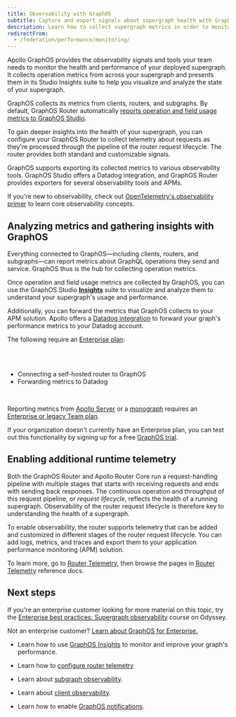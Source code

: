 ```yaml
---
title: Observability with GraphOS
subtitle: Capture and export signals about supergraph health with GraphOS and router telemetry
description: Learn how to collect supergraph metrics in order to monitor and optimize your GraphQL usage and performance. Collect raw metrics, insights, and alerts with Apollo GraphOS, GraphOS Studio, and GraphOS Router and Apollo Router Core.
redirectFrom:
  - /federation/performance/monitoring/
---
```


Apollo GraphOS provides the observability signals and tools your team needs to monitor the health and performance of your deployed supergraph. It collects operation metrics from across your supergraph and presents them in its Studio Insights suite to help you visualize and analyze the state of your supergraph. 

GraphOS collects its metrics from clients, routers, and subgraphs. By default, GraphOS Router automatically [reports operation and field usage metrics to GraphOS Studio](/graphos/platform/insights/sending-operation-metrics#from-the-apollo-router-or-apollo-server). 

To gain deeper insights into the health of your supergraph, you can configure your GraphOS Router to collect telemetry about requests as they're processed through the pipeline of the router request lifecycle. The router provides both standard and customizable signals.

GraphOS supports exporting its collected metrics to various observability tools. GraphOS Studio offers a Datadog integration, and GraphOS Router provides exporters for several observability tools and APMs.

<Tip>

If you're new to observability, check out [OpenTelemetry's observability primer](https://opentelemetry.io/docs/concepts/observability-primer/) to learn core observability concepts.

</Tip>

## Analyzing metrics and gathering insights with GraphOS

Everything connected to GraphOS—including clients, routers, and subgraphs—can report metrics about GraphQL operations they send and service. GraphOS thus is the hub for collecting operation metrics.

Once operation and field usage metrics are collected by GraphOS, you can use the GraphOS Studio [**Insights**](/graphos/platform/insights) suite to visualize and analyze them to understand your supergraph's usage and performance.

Additionally, you can forward the metrics that GraphOS collects to your APM solution. Apollo offers a [Datadog integration](/graphos/platform/insights/datadog-forwarding) to forward your graph's performance metrics to your Datadog account.

<EnterpriseFeature>

The following require an [Enterprise plan](https://www.apollographql.com/pricing/):

<br />
<br />

- Connecting a self-hosted router to GraphOS
- Forwarding metrics to Datadog

<br />

Reporting metrics from [Apollo Server](/apollo-server) or a [monograph](/graphos/get-started/concepts/graphs/#monographs) requires an [Enterprise or legacy Team plan](https://www.apollographql.com/pricing).

If your organization doesn't currently have an Enterprise plan, you can test out this functionality by signing up for a free [GraphOS trial](https://studio.apollographql.com/signup?referrer=docs-content).

</EnterpriseFeature>

## Enabling additional runtime telemetry

Both the GraphOS Router and Apollo Router Core run a request-handling pipeline with multiple stages that starts with receiving requests and ends with sending back responses. The continuous operation and throughput of this request pipeline, or _request lifecycle_, reflects the health of a running supergraph. Observability of the router request lifecycle is therefore key to understanding the health of a supergraph.

<Wistia WistiaId="009wt60p7a" />

To enable observability, the router supports telemetry that can be added and customized in different stages of the router request lifecycle. You can add logs, metrics, and traces and export them to your application performance monitoring (APM) solution.

To learn more, go to [Router Telemetry](/graphos/routing/observability/telemetry), then browse the pages in [Router Telemetry](/graphos/reference/router/telemetry/log-exporters/overview) reference docs.


## Next steps

<Tip>

If you're an enterprise customer looking for more material on this topic, try the [Enterprise best practices: Supergraph observability](https://www.apollographql.com/tutorials/supergraph-observability) course on Odyssey.

Not an enterprise customer? [Learn about GraphOS for Enterprise.](https://www.apollographql.com/pricing)

</Tip>

- Learn how to use [GraphOS Insights](/graphos/platform/insights/) to monitor and improve your graph's performance.

- Learn how to [configure router telemetry](/graphos/routing/observability/telemetry)

- Learn about [subgraph observability](/graphos/routing/observability/subgraph-error-inclusion).

- Learn about [client observability](/graphos/routing/observability/debugging-client-requests).

- Learn how to enable [GraphOS notifications](/graphos/platform/insights/notifications).
